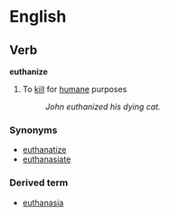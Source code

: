 =English=

== Verb ==
'''euthanize'''

# To [[kill]] for [[humane]] purposes 
#: ''John euthanized his dying cat.''


===Synonyms===

* [[euthanatize]]
* [[euthanasiate]]

===Derived term===

* [[euthanasia]]